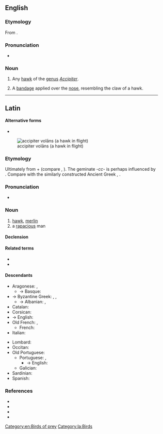 {{also|Accipiter}}
==English==

===Etymology===
From {{etyl|la|en}} {{m|la|accipiter||hawk}}.

===Pronunciation===
* {{a|US}} {{IPA|/æk.ˈsɪp.ə.tɚ/|lang=en}}

===Noun===
{{en-noun}}

# {{lb|en|ornithology}} Any [[hawk]] of the [[genus]] ''[[Accipiter]]''.
# {{lb|en|medical|surgery}} A [[bandage]] applied over the [[nose]], resembling the claw of a hawk.

[[Category:en:Birds of prey]]

----

==Latin==

====Alternative forms====
* {{alter|la|*auceptor||Vulgar Latin}}
[[File:Accipiter nisus -in flight-8-4c.jpg|thumb|accipiter volāns (a hawk in flight)]]

===Etymology===
Ultimately from {{der|la|ine-pro|*h₂eḱ-|*h₂eḱus|sharp}} + {{m|ine-pro|*péth₂r̥||feather, wing}} (compare {{m|la|acus}}, {{m|la|penna}}). The geminate ''-cc-'' is perhaps influenced by {{m|la|accipiō||take, seize}}. Compare with the similarly constructed Ancient Greek {{m|grc|ὠκύπτερος||swift-winged}}, {{cog|sla-pro|*astrębъ|*asъtr(ębъ)}}.

===Pronunciation===
* {{la-IPA|eccl=yes}}

===Noun===
{{la-noun|accipiter|accipitris|m|third}}

# [[hawk]], [[merlin]]
# a [[rapacious]] man

====Declension====
{{la-decl-3rd|accipiter}}

====Related terms====
* {{l|la|accipio|accipiō}}
* {{l|la|astur}}

====Descendants====
{{top2}}
* Aragonese: {{l|an|astor}}, {{l|an|azor}}
** → Basque: {{l|eu|aztore}}
* → Byzantine Greek: {{l|el|ξιφτέρι}}, {{l|el|ξεφτέρι}}, {{l|el|ἐξιφτέριν}}
** → Albanian: {{l|sq|qift}}, {{l|sq|skifter}}
* Catalan: {{l|ca|astor}}
* Corsican: {{l|co|altore}}
* → English: {{l|en|accipiter}}
* Old French: {{l|fro|hostur}}, {{l|fro|ostur}}
** French: {{l|fr|autour}}
* Italian: {{l|it|astore}}
{{mid2}}
* Lombard: {{l|lmo|astor}}
* Occitan: {{l|oc|astor}}
* Old Portuguese: {{l|roa-opt|açor}}
** Portuguese: {{l|pt|açor}}, {{l|pt|Açores}}
*** → English: {{l|en|Azores}}
** Galician: {{l|gl|azor}}
* Sardinian: {{l|sc|istore}}
* Spanish: {{l|es|azor}}
{{bottom}}

===References===
* {{R:L&S}}
* {{R:Elementary Lewis}}
* {{R:Gaffiot}}
* {{R:Peck}}

[[Category:la:Birds]]